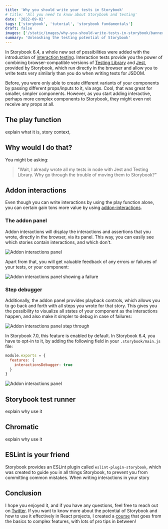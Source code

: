 ```yaml
---
title: 'Why you should write your tests in Storybook'
# title: 'All you need to know about Storybook and testing'
date: '2022-09-02'
tags: ['storybook', 'tutorial', 'storybook fundamentals']
draft: false
images: ['/static/images/why-you-should-write-tests-in-storybook/banner.png']
summary: 'Unleashing the testing potential of Storybook'
---
```


In Storybook 6.4, a whole new set of possibilities were added with the introduction of [interaction testing](blog-link-here). Interaction tests provide you the power of combining browser-compatible versions of [Testing Library](https://testing-library-link-here) and [Jest](https://jest-link-here), provided by Storybook, which run directly in the browser and allow you to write tests very similarly than you do when writing tests for JSDOM.

Before, you were only able to create different variants of your components by passing different props/inputs to it, via args. Cool, that was great for smaller, simpler components. However, as you start adding interactive, perhaps more complex components to Storybook, they might even not receive any props at all.

## The play function

explain what it is, story context,

## Why would I do that?

You might be asking:

> "Wait, I already wrote all my tests in node with Jest and Testing Library. Why go through the trouble of moving them to Storybook?"

## Addon interactions

Even though you can write interactions by using the play function alone, you can certain gain tons more value by using [addon-interactions](url-here).

### The addon panel

Addon interactions will display the interactions and assertions that you wrote, directly in the browser, via its panel. This way, you can easily see which stories contain interactions, and which don't.

![Addon interactions panel]()

Apart from that, you will get valuable feedback of any errors or failures of your tests, or your component:

![Addon interactions panel showing a failure]()

### Step debugger

Additionally, the addon panel provides playback controls, which allows you to go back and forth with all steps you wrote for that story. This gives you the possibility to visualize all states of your component as the interactions happen, and also make it simpler to debug in case of failures:

![Addon interactions panel step through]()

In Storybook 7.0, this feature is enabled by default. In Storybook 6.4, you have to opt-in to it, by adding the following field in your `.storybook/main.js` file:

```js:.storybook/main.js
module.exports = {
  features: {
    interactionsDebugger: true
  }
}
```

![Addon interactions panel]()

## Storybook test runner

explain why use it

## Chromatic

explain why use it

## ESLint is your friend

Storybook provides an ESLint plugin called `eslint-plugin-storybook`, which was created to guide you in all things Storybook, to prevent you from committing common mistakes. When writing interactions in your story

## Conclusion

I hope you enjoyed it, and if you have any questions, feel free to reach out on [Twitter](https://twitter.com/yannbf). If you want to know more about the potential of Storybook and how to use it effectively in React projects, I created a [course](https://www.newline.co/courses/storybook-for-react-apps) that goes from the basics to complex features, with lots of pro tips in between!
